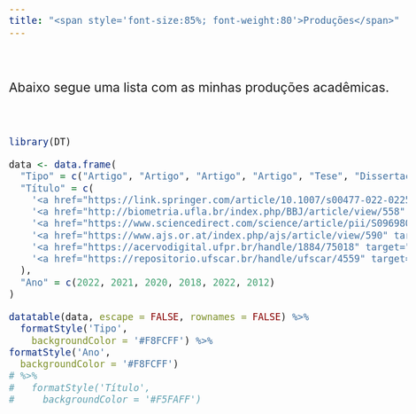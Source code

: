 ```yaml
---
title: "<span style='font-size:85%; font-weight:80'>Produções</span>"
---
```


<br>

Abaixo segue uma lista com as minhas produções acadêmicas.

<br>

<!-- <table id="tabela" class="display"> -->
<!--     <thead> -->
<!--     <tr> -->
<!--         <th>Tipo de documento</th> -->
<!--         <th>Título</th> -->
<!--         <th>Ano</th> -->
<!--     </tr> -->
<!--     </thead> -->
<!--     <tbody> -->
<!--     <tr> -->
<!--         <td>Artigo</td> -->
<!--         <td><a href="https://link.springer.com/article/10.1007/s00477-022-02252-9" target="_blank" rel="noopener noreferrer">A Kronecker-based covariance specification for spatially continuous multivariate data</a></td> -->
<!--         <td>2022</td> -->
<!--     </tr> -->
<!--     <tr> -->
<!--         <td>Artigo</td> -->
<!--         <td><a href="http://biometria.ufla.br/index.php/BBJ/article/view/558" target="_blank" rel="noopener noreferrer">Comparison of exponential covariance functions for bivariate geostatistical data</a></td> -->
<!--         <td>2021</td> -->
<!--     </tr> -->
<!--     <tr> -->
<!--         <td>Artigo</td> -->
<!--         <td><a href="https://www.sciencedirect.com/science/article/pii/S0969806X18313045" target="_blank" rel="noopener noreferrer">Effects of dose rate absorption in extracellular potassium concentration of red cells concentrates</a></td> -->
<!--         <td>2020</td> -->
<!--     </tr> -->
<!--     <tr> -->
<!--         <td>Artigo</td> -->
<!--         <td><a href="https://www.ajs.or.at/index.php/ajs/article/view/590" target="_blank" rel="noopener noreferrer">On Zero-Modified Poisson-Sujatha Distribution to Model Overdispersed Count Data</a></td> -->
<!--         <td>2018</td> -->
<!--     </tr> -->
<!--     <tr> -->
<!--         <td>Tese</td> -->
<!--         <td><a href="https://acervodigital.ufpr.br/handle/1884/75018" target="_blank" rel="noopener noreferrer">A Kronecker-based model for multivariate spatial data</a></td> -->
<!--         <td>2022</td> -->
<!--     </tr> -->
<!--     <tr> -->
<!--         <td>Dissertação</td> -->
<!--         <td><a href="https://repositorio.ufscar.br/handle/ufscar/4559" target="_blank" rel="noopener noreferrer">Distribuição COM-Poisson na análise de dados de experimentos de quimioprevenção do câncer em animais</a></td> -->
<!--         <td>2012</td> -->
<!--     </tr> -->
<!--     </tbody> -->
<!-- </table> -->

<!-- <script type="text/javascript"> -->
<!--     $(document).ready( function () { -->
<!--         $('#tabela').DataTable(); -->
<!--     } ); -->
<!-- </script> -->

<!-- </body> -->
<!-- </html> -->


<style>
    body {
      font-size: 20px; /* Tamanho padrão para todo o corpo do documento */
    }
    p {
      font-size: 23px; /* Tamanho para parágrafos */
    }
    li {
      font-size: 23px; /* Tamanho para tópicos */
    }
    table {
        border-collapse: collapse; width: 100%;
        border: 1px solid black;border-color:black; border-spacing:0;
        color: #2C3E51; <!-- cor dos textos da tabela -->
    }
    th, td {
    border: 2px solid black; padding: 8px;
        text-align: left;
    }
    th {
        background-color: #B0C4DE;    <!-- #B0C4DE; <!-- muda a cor do fundo do cabeçalho --> 
        border: 2px solid black;
        color: #1A242F; <!-- cor dos textos do titulo -->
        border-color:black;
        border-spacing:0;
    }
     a:link {
        color: #00008B; /* Define a cor do link */
        text-decoration: none;
    }
    a:visited {
        color: #191970; /* Define a cor do link */
        text-decoration: none;
    }
    a:hover {
        color: 	#4682B4; /* Define a cor do link ao passar o mouse */
        text-decoration: none;
    }
    a:active {
        color: #8B008B; /* Define a cor do link ao ser clicado */
        text-decoration: none;
    }
</style>


```r
library(DT)

data <- data.frame(
  "Tipo" = c("Artigo", "Artigo", "Artigo", "Artigo", "Tese", "Dissertação"),
  "Título" = c(
    '<a href="https://link.springer.com/article/10.1007/s00477-022-02252-9" target="_blank">A Kronecker-based covariance specification for spatially continuous multivariate data</a>',
    '<a href="http://biometria.ufla.br/index.php/BBJ/article/view/558" target="_blank">Comparison of exponential covariance functions for bivariate geostatistical data</a>',
    '<a href="https://www.sciencedirect.com/science/article/pii/S0969806X18313045" target="_blank">Effects of dose rate absorption in extracellular potassium concentration of red cells concentrates</a>',
    '<a href="https://www.ajs.or.at/index.php/ajs/article/view/590" target="_blank">On Zero-Modified Poisson-Sujatha Distribution to Model Overdispersed Count Data</a>',
    '<a href="https://acervodigital.ufpr.br/handle/1884/75018" target="_blank">A Kronecker-based model for multivariate spatial data</a>',
    '<a href="https://repositorio.ufscar.br/handle/ufscar/4559" target="_blank">Distribuição COM-Poisson na análise de dados de experimentos de quimioprevenção do câncer em animais</a>'
  ),
  "Ano" = c(2022, 2021, 2020, 2018, 2022, 2012)
)

datatable(data, escape = FALSE, rownames = FALSE) %>%
  formatStyle('Tipo',
    backgroundColor = '#F8FCFF') %>%
formatStyle('Ano',
  backgroundColor = '#F8FCFF')  
# %>%
#   formatStyle('Título',
#     backgroundColor = '#F5FAFF')
```
